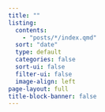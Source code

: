 ```yaml
---
title: ""
listing:
  contents: 
    - "posts/*/index.qmd"
  sort: "date"
  type: default
  categories: false
  sort-ui: false
  filter-ui: false
  image-align: left
page-layout: full
title-block-banner: false
---
```



